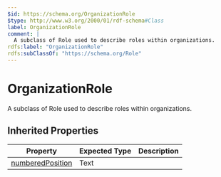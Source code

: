 ```yaml
---
$id: https://schema.org/OrganizationRole
$type: http://www.w3.org/2000/01/rdf-schema#Class
label: OrganizationRole
comment: |
  A subclass of Role used to describe roles within organizations.
rdfs:label: "OrganizationRole"
rdfs:subClassOf: "https://schema.org/Role"
---
```


# OrganizationRole

A subclass of Role used to describe roles within organizations.

## Inherited Properties

| Property | Expected Type | Description |
| --- | --- | --- |
| [numberedPosition](https://schema.org/numberedPosition) | Text |  |
